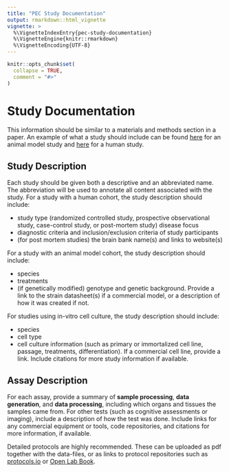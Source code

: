 ```yaml
---
title: "PEC Study Documentation"
output: rmarkdown::html_vignette
vignette: >
  %\VignetteIndexEntry{pec-study-documentation}
  %\VignetteEngine{knitr::rmarkdown}
  %\VignetteEncoding{UTF-8}
---
```


```r
knitr::opts_chunk$set(
  collapse = TRUE,
  comment = "#>"
)
```

# Study Documentation

This information should be similar to a materials and methods section in a paper. An example of what a study should include can be found [here](https://www.synapse.org/#!Synapse:syn4566132) for an animal model study and [here](https://www.synapse.org/#!Synapse:syn4590909) for a human study.

## Study Description

Each study should be given both a descriptive and an abbreviated name. The abbreviation will be used to annotate all content associated with the study. For a study with a human cohort, the study description should include:

- study type (randomized controlled study, prospective observational study, case-control study, or post-mortem study)
disease focus
- diagnostic criteria and inclusion/exclusion criteria of study participants
- (for post mortem studies) the brain bank name(s) and links to website(s)

For a study with an animal model cohort, the study description should include:

- species
- treatments
- (if genetically modified) genotype and genetic background. Provide a link to the strain datasheet(s) if a commercial model, or a description of how it was created if not.

For studies using in-vitro cell culture, the study description should include:

- species
- cell type
- cell culture information (such as primary or immortalized cell line, passage, treatments, differentiation). If a commercial cell line, provide a link.
Include citations for more study information if available.

## Assay Description

For each assay, provide a summary of **sample processing**, **data generation**, and **data processing**, including which organs and tissues the samples came from. For other tests (such as cognitive assessments or imaging), include a description of how the test was done. Include links for any commercial equipment or tools, code repositories, and citations for more information, if available.

Detailed protocols are highly recommended. These can be uploaded as pdf together with the data-files, or as links to protocol repositories such as [protocols.io](https://www.protocols.io/) or [Open Lab Book](https://theolb.readthedocs.io/en/latest/index.html#).
